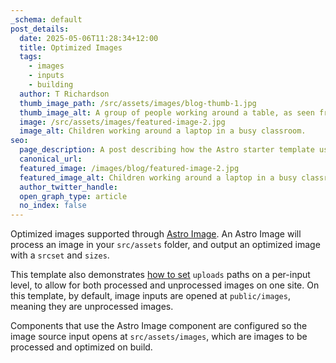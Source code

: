 ```yaml
---
_schema: default
post_details:
  date: 2025-05-06T11:28:34+12:00
  title: Optimized Images
  tags:
    - images
    - inputs
    - building
  author: T Richardson
  thumb_image_path: /src/assets/images/blog-thumb-1.jpg
  thumb_image_alt: A group of people working around a table, as seen from above
  image: /src/assets/images/featured-image-2.jpg
  image_alt: Children working around a laptop in a busy classroom.
seo:
  page_description: A post describing how the Astro starter template uses optimized images.
  canonical_url:
  featured_image: /images/blog/featured-image-2.jpg
  featured_image_alt: Children working around a laptop in a busy classroom.
  author_twitter_handle:
  open_graph_type: article
  no_index: false
---
```

Optimized images supported through [Astro Image](https://docs.astro.build/en/guides/images/#image--astroassets). An Astro Image will process an image in your `src/assets` folder, and output an optimized image with a `srcset` and `sizes`.

This template also demonstrates [how to set](https://cloudcannon.com/documentation/articles/adjusting-the-uploads-path/) `uploads` paths on a per-input level, to allow for both processed and unprocessed images on one site. On this template, by default, image inputs are opened at `public/images`, meaning they are unprocessed images.

Components that use the Astro Image component are configured so the image source input opens at `src/assets/images`, which are images to be processed and optimized on build.